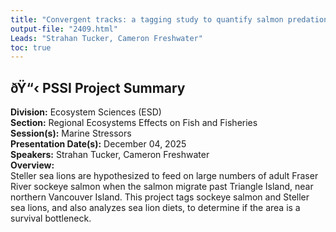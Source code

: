 ```yaml
---
title: "Convergent tracks: a tagging study to quantify salmon predation by sea lions"
output-file: "2409.html"
Leads: "Strahan Tucker, Cameron Freshwater"
toc: true
---
```


## ðŸ“‹ PSSI Project Summary

**Division:** Ecosystem Sciences (ESD)  
**Section:** Regional Ecosystems Effects on Fish and Fisheries  
**Session(s):** Marine Stressors  
**Presentation Date(s):** December 04, 2025  
**Speakers:** Strahan Tucker, Cameron Freshwater  
**Overview:**  
Steller sea lions are hypothesized to feed on large numbers of adult Fraser River sockeye salmon when the salmon migrate past Triangle Island, near northern Vancouver Island. This project tags sockeye salmon and Steller sea lions, and also analyzes sea lion diets, to determine if the area is a survival bottleneck.   


